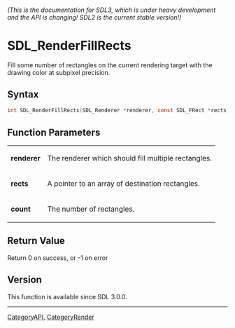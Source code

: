 ====== (This is the documentation for SDL3, which is under heavy development and the API is changing! SDL2 is the current stable version!) ======
= SDL_RenderFillRects =

Fill some number of rectangles on the current rendering target with the drawing color at subpixel precision.

== Syntax ==

<syntaxhighlight lang='c'>
int SDL_RenderFillRects(SDL_Renderer *renderer, const SDL_FRect *rects, int count);
</syntaxhighlight>

== Function Parameters ==

{|
|'''renderer'''
|The renderer which should fill multiple rectangles.
|-
|'''rects'''
|A pointer to an array of destination rectangles.
|-
|'''count'''
|The number of rectangles.
|}

== Return Value ==

Return 0 on success, or -1 on error

== Version ==

This function is available since SDL 3.0.0.

----
[[CategoryAPI]], [[CategoryRender]]


